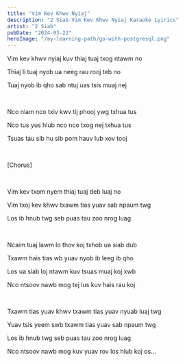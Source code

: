 ```yaml
---
title: "Vim Kev Khwv Nyiaj"
description: "2 Siab Vim Kev Khwv Nyiaj Karaoke Lyirics"
artist: "2 Siab"
pubDate: "2024-03-22"
heroImage: "/my-learning-path/go-with-postgresql.png"
---
```


Vim kev khwv nyiaj kuv thiaj tuaj txog ntawm no

Thiaj li tuaj nyob ua neeg rau rooj teb no

Tuaj nyob ib qho sab ntuj uas tsis muaj nej

<br />

Nco niam nco txiv kwv tij phooj ywg txhua tus

Nco tus yus hlub nco nco txog nej txhua tus

Tsuas tau sib hu sib pom hauv lub xov tooj

<br />

[Chorus]

<br />

Vim kev txom nyem thiaj tuaj deb luaj no

Vim txoj kev khwv txawm tias yuav sab npaum twg

Los ib hnub twg seb puas tau zoo nrog luag

<br />

Ncaim tuaj lawm lo thov koj txhob ua siab dub

Txawm hais tias wb yuav nyob ib leeg ib qho

Los ua siab loj ntawm kuv tsuas muaj koj xwb

Nco ntsoov nawb mog tej lus kuv hais rau koj

<br />

Txawm tias yuav khwv txawm tias yuav nyuab luaj twg

Yuav tsis yeem swb txawm tias yuav sab npaum twg

Los ib hnub twg seb puas tau zoo nrog luag

Nco ntsoov nawb mog kuv yuav rov los hlub koj os...

